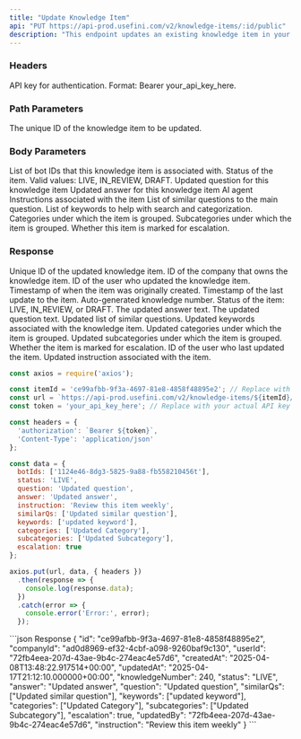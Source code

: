 ```yaml
---
title: "Update Knowledge Item"
api: "PUT https://api-prod.usefini.com/v2/knowledge-items/:id/public"
description: "This endpoint updates an existing knowledge item in your Fini workspace by ID."
---
```


### Headers

<ParamField body="Authorization" type="string" required>
  API key for authentication. Format: Bearer your_api_key_here.
</ParamField>

### Path Parameters

<ParamField body="id" type="string" required>
  The unique ID of the knowledge item to be updated.
</ParamField>

### Body Parameters

<ParamField body="botIds" type="array[string]" required>
  List of bot IDs that this knowledge item is associated with.
</ParamField>

<ParamField body="status" type="string" required>
  Status of the item. Valid values: LIVE, IN_REVIEW, DRAFT.
</ParamField>

<ParamField body="question" type="string" required>
  Updated question for this knowledge item
</ParamField>

<ParamField body="answer" type="string" required>
  Updated answer for this knowledge item
</ParamField>

<ParamField body="instruction" type="string" required>
  AI agent Instructions associated with the item
</ParamField>

<ParamField body="similarQs" type="array[string]" required>
  List of similar questions to the main question.
</ParamField>

<ParamField body="keywords" type="array[string]" required>
  List of keywords to help with search and categorization.
</ParamField>

<ParamField body="categories" type="array[string]" required>
  Categories under which the item is grouped.
</ParamField>

<ParamField body="subcategories" type="array[string]" required>
  Subcategories under which the item is grouped.
</ParamField>

<ParamField body="escalation" type="boolean" required>
  Whether this item is marked for escalation.
</ParamField>

### Response

<ResponseField name="id" type="string">
  Unique ID of the updated knowledge item.
</ResponseField>

<ResponseField name="companyId" type="string">
  ID of the company that owns the knowledge item.
</ResponseField>

<ResponseField name="userId" type="string">
  ID of the user who updated the knowledge item.
</ResponseField>

<ResponseField name="createdAt" type="string">
  Timestamp of when the item was originally created.
</ResponseField>

<ResponseField name="updatedAt" type="string">
  Timestamp of the last update to the item.
</ResponseField>

<ResponseField name="knowledgeNumber" type="integer">
  Auto-generated knowledge number.
</ResponseField>

<ResponseField name="status" type="string">
  Status of the item: LIVE, IN_REVIEW, or DRAFT.
</ResponseField>

<ResponseField name="answer" type="string">
  The updated answer text.
</ResponseField>

<ResponseField name="question" type="string">
  The updated question text.
</ResponseField>

<ResponseField name="similarQs" type="array[string]">
  Updated list of similar questions.
</ResponseField>

<ResponseField name="keywords" type="array[string]">
  Updated keywords associated with the knowledge item.
</ResponseField>

<ResponseField name="categories" type="array[string]">
  Updated categories under which the item is grouped.
</ResponseField>

<ResponseField name="subcategories" type="array[string]">
  Updated subcategories under which the item is grouped.
</ResponseField>

<ResponseField name="escalation" type="boolean">
  Whether the item is marked for escalation.
</ResponseField>

<ResponseField name="updatedBy" type="string">
  ID of the user who last updated the item.
</ResponseField>

<ResponseField name="instruction" type="string">
  Updated instruction associated with the item.
</ResponseField>

<RequestExample>

```javascript Example Request - Node.js
const axios = require('axios');

const itemId = 'ce99afbb-9f3a-4697-81e8-4858f48895e2'; // Replace with your item ID
const url = `https://api-prod.usefini.com/v2/knowledge-items/${itemId}/public`;
const token = 'your_api_key_here'; // Replace with your actual API key

const headers = {
  'authorization': `Bearer ${token}`,
  'Content-Type': 'application/json'
};

const data = {
  botIds: ['1124e46-8dg3-5825-9a88-fb558210456t'],
  status: 'LIVE',
  question: 'Updated question',
  answer: 'Updated answer',
  instruction: 'Review this item weekly',
  similarQs: ['Updated similar question'],
  keywords: ['updated keyword'],
  categories: ['Updated Category'],
  subcategories: ['Updated Subcategory'],
  escalation: true
};

axios.put(url, data, { headers })
  .then(response => {
    console.log(response.data);
  })
  .catch(error => {
    console.error('Error:', error);
  });
```
</RequestExample>

<ResponseExample>
```json Response
{
  "id": "ce99afbb-9f3a-4697-81e8-4858f48895e2",
  "companyId": "ad0d8969-ef32-4cbf-a098-9260baf9c130",
  "userId": "72fb4eea-207d-43ae-9b4c-274eac4e57d6",
  "createdAt": "2025-04-08T13:48:22.917514+00:00",
  "updatedAt": "2025-04-17T21:12:10.000000+00:00",
  "knowledgeNumber": 240,
  "status": "LIVE",
  "answer": "Updated answer",
  "question": "Updated question",
  "similarQs": ["Updated similar question"],
  "keywords": ["updated keyword"],
  "categories": ["Updated Category"],
  "subcategories": ["Updated Subcategory"],
  "escalation": true,
  "updatedBy": "72fb4eea-207d-43ae-9b4c-274eac4e57d6",
  "instruction": "Review this item weekly"
}
```
</ResponseExample>
